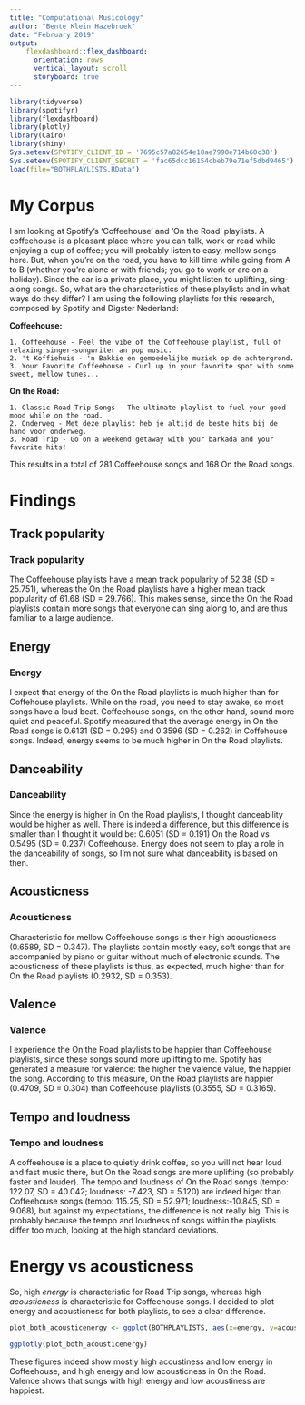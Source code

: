 ```yaml
---
title: "Computational Musicology"
author: "Bente Klein Hazebroek"
date: "February 2019"
output: 
    flexdashboard::flex_dashboard:
      orientation: rows
      vertical_layout: scroll
      storyboard: true
---
```


```r
library(tidyverse)
library(spotifyr)
library(flexdashboard)
library(plotly)
library(Cairo)
library(shiny)
Sys.setenv(SPOTIFY_CLIENT_ID = '7695c57a82654e18ae7990e714b60c38')
Sys.setenv(SPOTIFY_CLIENT_SECRET = 'fac65dcc16154cbeb79e71ef5dbd9465')
load(file="BOTHPLAYLISTS.RData")
```

My Corpus {.tabset}
================================================================
I am looking at Spotify's 'Coffeehouse' and 'On the Road' playlists. A coffeehouse is a pleasant place where you can talk, work or read while enjoying a cup of coffee; you will probably listen to easy, mellow songs here. But, when you're on the road, you have to kill time while going from A to B (whether you're alone or with friends; you go to work or are on a holiday). Since the car is a private place, you might listen to uplifting, sing-along songs. So, what are the characteristics of these playlists and in what ways do they differ? I am using the following playlists for this research, composed by Spotify and Digster Nederland:

  **Coffeehouse:**
  
    1. Coffeehouse - Feel the vibe of the Coffeehouse playlist, full of relaxing singer-songwriter an pop music.    
    2. 't Koffiehuis - 'n Bakkie en gemoedelijke muziek op de achtergrond.    
    3. Your Favorite Coffeehouse - Curl up in your favorite spot with some sweet, mellow tunes...
  
 **On the Road:**
 
    1. Classic Road Trip Songs - The ultimate playlist to fuel your good mood while on the road.
    2. Onderweg - Met deze playlist heb je altijd de beste hits bij de hand voor onderweg.
    3. Road Trip - Go on a weekend getaway with your barkada and your favorite hits!
    
This results in a total of 281 Coffeehouse songs and 168 On the Road songs.

Findings {.tabset}
=================================================================

Track popularity
-----------------------------------------------------------------
### Track popularity
The Coffeehouse playlists have a mean track popularity of 52.38 (SD = 25.751), whereas the On the Road playlists have a higher mean track popularity of 61.68 (SD = 29.766). This makes sense, since the On the Road playlists contain more songs that everyone can sing along to, and are thus familiar to a large audience. 

Energy
-----------------------------------------------------------------
### Energy
I expect that energy of the On the Road playlists is much higher than for Coffehouse playlists. While on the road, you need to stay awake, so most songs have a loud beat. Coffeehouse songs, on the other hand, sound more quiet and peaceful. Spotify measured that the average energy in On the Road songs is 0.6131 (SD = 0.295) and 0.3596 (SD = 0.262) in Coffehouse songs. Indeed, energy seems to be much higher in On the Road playlists. 

Danceability
-----------------------------------------------------------------
### Danceability

Since the energy is higher in On the Road playlists, I thought danceability would be higher as well. There is indeed a difference, but this difference is smaller than I thought it would be: 0.6051 (SD = 0.191) On the Road vs  0.5495 (SD = 0.237) Coffeehouse. Energy  does not seem to play a role in the danceability of songs, so I'm not sure what danceability is based on then.

Acousticness
-----------------------------------------------------------------
### Acousticness

Characteristic for mellow Coffeehouse songs is their high acousticness (0.6589, SD = 0.347). The playlists contain mostly easy, soft songs that are accompanied by piano or guitar without much of electronic sounds. The acousticness of these playlists is thus, as expected, much higher than for On the Road playlists (0.2932, SD = 0.353). 

Valence
-----------------------------------------------------------------
### Valence

I experience the On the Road playlists to be happier than Coffeehouse playlists, since these songs sound more uplifting to me. Spotify has generated a measure for valence: the higher the valence value, the happier the song. According to this measure, On the Road playlists are happier (0.4709, SD = 0.304) than Coffeehouse playlists (0.3555, SD = 0.3165).

Tempo and loudness
-----------------------------------------------------------------
### Tempo and loudness

A coffeehouse is a place to quietly drink coffee, so you will not hear loud and fast music there, but On the Road songs are more uplifting (so probably faster and louder). The tempo and loudness of On the Road songs (tempo: 122.07, SD = 40.042; loudness: -7.423, SD = 5.120) are indeed higer than Coffeehouse songs (tempo: 115.25, SD = 52.971; loudness:-10.845, SD = 9.068), but against my expectations, the difference is not really big. This is probably because the tempo and loudness of songs within the playlists differ too much, looking at the high standard deviations.

Energy vs acousticness {.tabset}
==================================================================
So, high *energy* is characteristic for Road Trip songs, whereas high *acousticness* is characteristic for Coffeehouse songs. I decided to plot energy and acousticness for both playlists, to see a clear difference.

```r
plot_both_acousticenergy <- ggplot(BOTHPLAYLISTS, aes(x=energy, y=acousticness, col=valence)) + geom_point(size=4, alpha=0.6) + geom_smooth(se=FALSE, col = "black", size=1.5) + facet_wrap(~playlist_name)
```

```r
ggplotly(plot_both_acousticenergy)
```

These figures indeed show mostly high acoustiness and low energy in Coffeehouse, and high energy and low acousticness in On the Road. Valence shows that songs with high energy and low acoustiness are happiest. 

